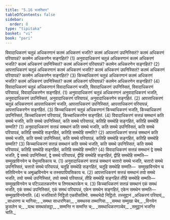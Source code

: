 ```yaml
---
title: "5.16 भजतिवार"
tableOfContents: false
sidebar:
  order: 8
type: "tipitaka"
basket: "vi"
book: "pari"
---
```



<DynamicBreadcrumb />

<Division number="318" book="pari">

<Paragraph number="1393" book="pari">
विवादाधिकरणं चतुन्नं अधिकरणानं कतमं अधिकरणं भजति? कतमं अधिकरणं उपनिस्सितं? कतमं अधिकरणं परियापन्नं? कतमेन अधिकरणेन सङ्गहितं? (1)
</Paragraph>

<Paragraph number="1394" book="pari">
अनुवादाधिकरणं चतुन्नं अधिकरणानं कतमं अधिकरणं भजति? कतमं अधिकरणं उपनिस्सितं? कतमं अधिकरणं परियापन्नं? कतमेन अधिकरणेन सङ्गहितं? (2)
</Paragraph>

<Paragraph number="1395" book="pari">
आपत्ताधिकरणं चतुन्नं अधिकरणानं कतमं अधिकरणं भजति? कतमं अधिकरणं उपनिस्सितं? कतमं अधिकरणं परियापन्नं? कतमेन अधिकरणेन सङ्गहितं? (3)
</Paragraph>

<Paragraph number="1396" book="pari">
किच्चाधिकरणं चतुन्नं अधिकरणानं कतमं अधिकरणं भजति? कतमं अधिकरणं उपनिस्सितं? कतमं अधिकरणं परियापन्नं? कतमेन अधिकरणेन सङ्गहितं? (4)
</Paragraph>

<Paragraph number="1397" book="pari">
विवादाधिकरणं चतुन्नं अधिकरणानं विवादाधिकरणं भजति, विवादाधिकरणं उपनिस्सितं, विवादाधिकरणं परियापन्नं, विवादाधिकरणेन सङ्गहितं. (1)
</Paragraph>

<Paragraph number="1398" book="pari">
अनुवादाधिकरणं चतुन्नं अधिकरणानं अनुवादाधिकरणं भजति, अनुवादाधिकरणं उपनिस्सितं, अनुवादाधिकरणं परियापन्नं, अनुवादाधिकरणेन सङ्गहितं. (2)
</Paragraph>

<Paragraph number="1399" book="pari">
आपत्ताधिकरणं चतुन्नं अधिकरणानं आपत्ताधिकरणं भजति, आपत्ताधिकरणं उपनिस्सितं, आपत्ताधिकरणं परियापन्नं, आपत्ताधिकरणेन सङ्गहितं. (3)
</Paragraph>

<Paragraph number="1400" book="pari">
किच्चाधिकरणं चतुन्नं अधिकरणानं किच्चाधिकरणं भजति, किच्चाधिकरणं उपनिस्सितं, किच्चाधिकरणं परियापन्नं, किच्चाधिकरणेन सङ्गहितं. (4)
</Paragraph>

</Division>
<Division number="319" book="pari">

<Paragraph number="1401" book="pari">
विवादाधिकरणं सत्तन्नं समथानं कति समथे भजति, कति समथे उपनिस्सितं, कति समथे परियापन्नं, कतिहि समथेहि सङ्गहितं, कतिहि समथेहि सम्मति? (1)
</Paragraph>

<Paragraph number="1402" book="pari">
अनुवादाधिकरणं सत्तन्नं समथानं कति समथे भजति, कति समथे उपनिस्सितं, कति समथे परियापन्नं, कतिहि समथेहि सङ्गहितं, कतिहि समथेहि सम्मति? (2)
</Paragraph>

<Paragraph number="1403" book="pari">
आपत्ताधिकरणं सत्तन्नं समथानं कति समथे भजति, कति समथे उपनिस्सितं, कति समथे परियापन्नं, कतिहि समथेहि सङ्गहितं, कतिहि समथेहि सम्मति? (3)
</Paragraph>

<Paragraph number="1404" book="pari">
किच्चाधिकरणं सत्तन्नं समथानं कति समथे भजति, कति समथे उपनिस्सितं, कति समथे परियापन्नं, कतिहि समथेहि सङ्गहितं, कतिहि समथेहि सम्मति? (4)
</Paragraph>

<Paragraph number="1405" book="pari">
विवादाधिकरणं सत्तन्नं समथानं द्वे समथे भजति, द्वे समथे उपनिस्सितं, द्वे समथे परियापन्नं, द्वीहि समथेहि सङ्गहितं, द्वीहि समथेहि सम्मति—  सम्मुखाविनयेन च येभुय्यसिकाय च. (1)
</Paragraph>

<Paragraph number="1406" book="pari">
अनुवादाधिकरणं सत्तन्नं समथानं चत्तारो समथे भजति, चत्तारो समथे उपनिस्सितं, चत्तारो समथे परियापन्नं, चतूहि समथेहि सङ्गहितं, चतूहि समथेहि सम्मति—  सम्मुखाविनयेन च सतिविनयेन च अमूळ्हविनयेन च तस्सपापियसिकाय च. (2)
</Paragraph>

<Paragraph number="1407" book="pari">
आपत्ताधिकरणं सत्तन्नं समथानं तयो समथे भजति, तयो समथे उपनिस्सितं, तयो समथे परियापन्नं, तीहि समथेहि सङ्गहितं तीहि समथेहि सम्मति—  सम्मुखाविनयेन च पटिञ्ञातकरणेन च तिणवत्थारकेन च. (3)
</Paragraph>

<Paragraph number="1408" book="pari">
किच्चाधिकरणं सत्तन्नं समथानं एकं समथं भजति, एकं समथं उपनिस्सितं, एकं समथं परियापन्नं, एकेन समथेन सङ्गहितं, एकेन समथेन सम्मति—  सम्मुखाविनयेनाति. (4)

</Paragraph>
</Division>

<Paragraph number="1409" type="center" book="pari">
भजतिवारो निट्ठितो एकवीसतिमो.



</Paragraph>

<Paragraph number="1410" type="center" book="pari">
समथभेदो निट्ठितो.



</Paragraph>

<Paragraph number="1411" type="center" book="pari">
तस्सुद्दानं


</Paragraph>

<Paragraph number="1412" type="verses" book="pari">
_अधिकरणं परियायं,_  
_साधारणा च भागिया;_  
_समथा साधारणिका,_  
_समथस्स तब्भागिया._  

</Paragraph>

<Paragraph number="1413" type="verses" book="pari">
_समथा सम्मुखा चेव,_  
_विनयेन कुसलेन च;_  
_यत्थ समथसंसट्ठा,_  
_सम्मन्ति न सम्मन्ति च;_  
_समथाधिकरणञ्चेव,_  
_समुट्ठानं भजन्ति चाति._
</Paragraph>